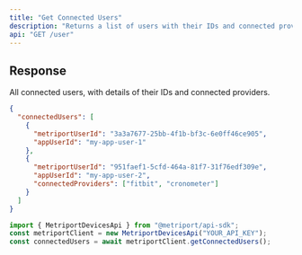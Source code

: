 ```yaml
---
title: "Get Connected Users"
description: "Returns a list of users with their IDs and connected providers."
api: "GET /user"
---
```


## Response

<ResponseField name="connectedUsers" type="ConnectedUserInfo[]" required>
  All connected users, with details of their IDs and connected providers.
</ResponseField>

```json
{
  "connectedUsers": [
    {
      "metriportUserId": "3a3a7677-25bb-4f1b-bf3c-6e0ff46ce905",
      "appUserId": "my-app-user-1"
    },
    {
      "metriportUserId": "951faef1-5cfd-464a-81f7-31f76edf309e",
      "appUserId": "my-app-user-2",
      "connectedProviders": ["fitbit", "cronometer"]
    }
  ]
}
```

<ResponseExample>

```javascript Metriport SDK
import { MetriportDevicesApi } from "@metriport/api-sdk";
const metriportClient = new MetriportDevicesApi("YOUR_API_KEY");
const connectedUsers = await metriportClient.getConnectedUsers();
```

</ResponseExample>
